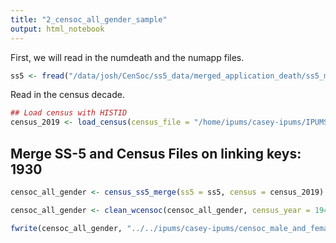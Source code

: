 ```yaml
---
title: "2_censoc_all_gender_sample"
output: html_notebook
---
```


First, we will read in the numdeath and the numapp files. 
```r
ss5 <- fread("/data/josh/CenSoc/ss5_data/merged_application_death/ss5_merged_with_numdeath_1940.csv", colClasses = list(character= 'ssn'))
```

Read in the census decade. 

```r

## Load census with HISTID
census_2019 <- load_census(census_file = "/home/ipums/casey-ipums/IPUMS2019/1920/TSV/P.tsv")
```

## Merge SS-5 and Census Files on linking keys: 1930
```r
censoc_all_gender <- census_ss5_merge(ss5 = ss5, census = census_2019)

censoc_all_gender <- clean_wcensoc(censoc_all_gender, census_year = 1940)

fwrite(censoc_all_gender, "../../ipums/casey-ipums/censoc_male_and_female_sample_matched_with_census_1930.csv")
```




